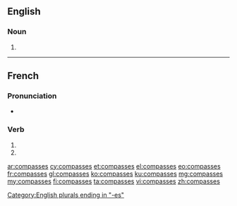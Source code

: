{{also|compassés}}
==English==

===Noun===
{{head|en|plural}}

# {{plural of|compass|lang=en}}

[[Category:English plurals ending in "-es"]]

----

==French==

===Pronunciation===
* {{homophones|lang=fr|compasse|compassent}}

===Verb===
{{fr-verb-form}}

# {{inflection of|compasser||2|s|pres|ind|lang=fr}}
# {{inflection of|compasser||2|s|pres|sub|lang=fr}}

[[ar:compasses]]
[[cy:compasses]]
[[et:compasses]]
[[el:compasses]]
[[eo:compasses]]
[[fr:compasses]]
[[gl:compasses]]
[[ko:compasses]]
[[ku:compasses]]
[[mg:compasses]]
[[my:compasses]]
[[fi:compasses]]
[[ta:compasses]]
[[vi:compasses]]
[[zh:compasses]]